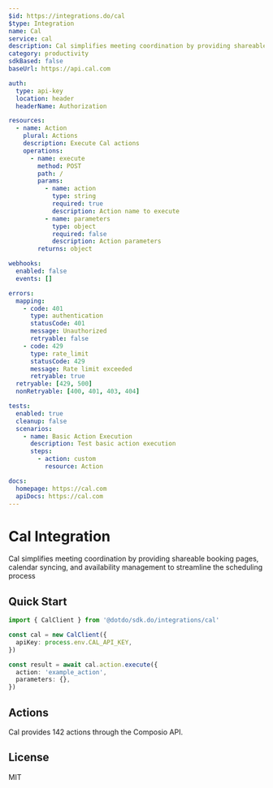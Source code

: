 ```yaml
---
$id: https://integrations.do/cal
$type: Integration
name: Cal
service: cal
description: Cal simplifies meeting coordination by providing shareable booking pages, calendar syncing, and availability management to streamline the scheduling process
category: productivity
sdkBased: false
baseUrl: https://api.cal.com

auth:
  type: api-key
  location: header
  headerName: Authorization

resources:
  - name: Action
    plural: Actions
    description: Execute Cal actions
    operations:
      - name: execute
        method: POST
        path: /
        params:
          - name: action
            type: string
            required: true
            description: Action name to execute
          - name: parameters
            type: object
            required: false
            description: Action parameters
        returns: object

webhooks:
  enabled: false
  events: []

errors:
  mapping:
    - code: 401
      type: authentication
      statusCode: 401
      message: Unauthorized
      retryable: false
    - code: 429
      type: rate_limit
      statusCode: 429
      message: Rate limit exceeded
      retryable: true
  retryable: [429, 500]
  nonRetryable: [400, 401, 403, 404]

tests:
  enabled: true
  cleanup: false
  scenarios:
    - name: Basic Action Execution
      description: Test basic action execution
      steps:
        - action: custom
          resource: Action

docs:
  homepage: https://cal.com
  apiDocs: https://cal.com
---
```


# Cal Integration

Cal simplifies meeting coordination by providing shareable booking pages, calendar syncing, and availability management to streamline the scheduling process

## Quick Start

```typescript
import { CalClient } from '@dotdo/sdk.do/integrations/cal'

const cal = new CalClient({
  apiKey: process.env.CAL_API_KEY,
})

const result = await cal.action.execute({
  action: 'example_action',
  parameters: {},
})
```

## Actions

Cal provides 142 actions through the Composio API.

## License

MIT
